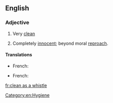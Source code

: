 ==English==

===Adjective===
{{head|en|adjective|head=(as) [[clean]] as a [[whistle]]}}

# {{context|simile|lang=en}} Very [[clean]]
# {{context|simile|lang=en}} Completely [[innocent]]; beyond moral [[reproach]].

====Translations====
{{trans-top|Very clean}}
* French: {{t+|fr|propre comme un sou neuf}}
{{trans-mid}}
{{trans-bottom}}
{{trans-top|Completely innocent}}
* French: {{t+|fr|blanc comme neige}}
{{trans-mid}}
{{trans-bottom}}

[[Category:en:Hygiene]]

[[fr:clean as a whistle]]
